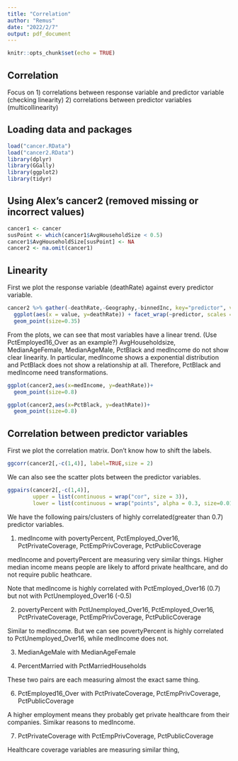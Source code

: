 ---
title: "Correlation"
author: "Remus"
date: "2022/2/7"
output: pdf_document
---

```{r setup, include=FALSE}
knitr::opts_chunk$set(echo = TRUE)
```

## Correlation

Focus on 1) correlations between response variable and predictor variable (checking linearity)
         2) correlations between predictor variables (multicollinearity)
         
## Loading data and packages

```{r Loading, message = FALSE}
load("cancer.RData")
load("cancer2.RData")
library(dplyr)
library(GGally) 
library(ggplot2)
library(tidyr)  

```

## Using Alex's cancer2 (removed missing or incorrect values)
```{r cancer2}
cancer1 <- cancer
susPoint <- which(cancer1$AvgHouseholdSize < 0.5)
cancer1$AvgHouseholdSize[susPoint] <- NA
cancer2 <- na.omit(cancer1)
```

## Linearity

First we plot the response variable (deathRate) against every predictor variable.

```{r Linearity, echo=FALSE}
cancer2 %>% gather(-deathRate,-Geography,-binnedInc, key="predictor", value="value") %>%
  ggplot(aes(x = value, y=deathRate)) + facet_wrap(~predictor, scales = "free") +
  geom_point(size=0.35)
```

From the plots, we can see that most variables have a linear trend. (Use PctEmployed16_Over as an example?)
AvgHouseholdsize, MedianAgeFemale, MedianAgeMale, PctBlack and medIncome do not show clear linearity.
In particular, medIncome shows a exponential distribution and PctBlack does not show a relationship at all.
Therefore, PctBlack and medIncome need transformations.

```{r medIncome,echo=FALSE}
ggplot(cancer2,aes(x=medIncome, y=deathRate))+
  geom_point(size=0.8)
```
```{r PctBlack,echo=FALSE}
ggplot(cancer2,aes(x=PctBlack, y=deathRate))+
  geom_point(size=0.8)
```

## Correlation between predictor variables

First we plot the correlation matrix.
Don't know how to shift the labels.
```{r Correlation matrix, echo=FALSE}
ggcorr(cancer2[,-c(1,4)], label=TRUE,size = 2)
```

We can also see the scatter plots between the predictor variables.
```{r Correlation scatter,echo=FALSE}
ggpairs(cancer2[,-c(1,4)],
        upper = list(continuous = wrap("cor", size = 3)),
        lower = list(continuous = wrap("points", alpha = 0.3, size=0.01)))
```
We have the following pairs/clusters of highly correlated(greater than 0.7) 
predictor variables.

1) medIncome with
  povertyPercent, PctEmployed_Over16, PctPrivateCoverage, PctEmpPrivCoverage, PctPublicCoverage
  
medIncome and povertyPercent are measuring very similar things.
Higher median income means people are likely to afford private healthcare, and
do not require public heathcare.

Note that medIncome is highly correlated with PctEmployed_Over16 (0.7) but
not with PctUnemployed_Over16 (-0.5)

2) povertyPercent with 
  PctUnemployed_Over16, PctEmployed_Over16, PctPrivateCoverage, PctEmpPrivCoverage, PctPublicCoverage

Similar to medIncome. But we can see povertyPercent is highly correlated to PctUnemployed_Over16,
while medIncome does not.
  
3) MedianAgeMale with
  MedianAgeFemale
  
4) PercentMarried with
  PctMarriedHouseholds

These two pairs are each measuring almost the exact same thing.
  
6) PctEmployed16_Over with 
   PctPrivateCoverage, PctEmpPrivCoverage, PctPublicCoverage

A higher employment means they probably get private healthcare from their companies.
Simikar reasons to medIncome.
   
7) PctPrivateCoverage with
  PctEmpPrivCoverage, PctPublicCoverage
  
Healthcare coverage variables are measuring similar thing,

